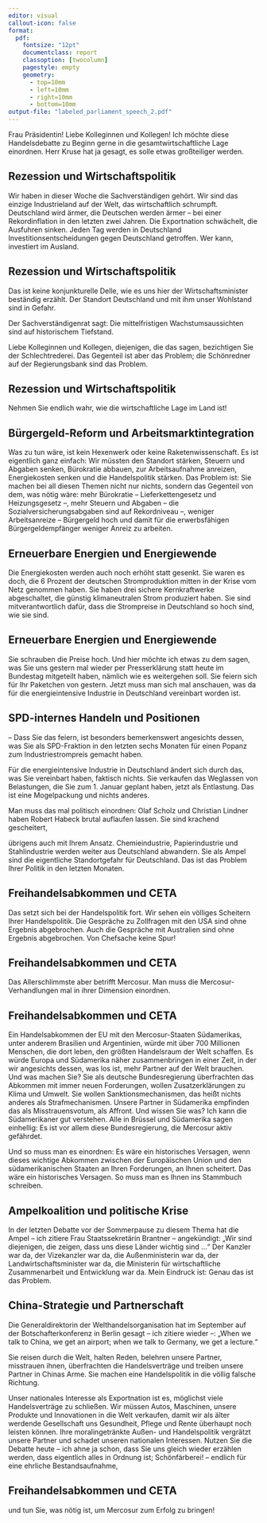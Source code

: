 ```yaml
---
editor: visual
callout-icon: false
format:
  pdf:
    fontsize: "12pt"
    documentclass: report
    classoption: [twocolumn]
    pagestyle: empty
    geometry:
      - top=10mm
      - left=10mm
      - right=10mm
      - bottom=10mm
output-file: "labeled_parliament_speech_2.pdf"
---
```


Frau Präsidentin! Liebe Kolleginnen und Kollegen! Ich möchte diese Handelsdebatte zu Beginn gerne in die gesamtwirtschaftliche Lage einordnen. Herr Kruse hat ja gesagt, es solle etwas großteiliger werden.

::: callout-tip
## Rezession und Wirtschaftspolitik
Wir haben in dieser Woche die Sachverständigen gehört. Wir sind das einzige Industrieland auf der Welt, das wirtschaftlich schrumpft. Deutschland wird ärmer, die Deutschen werden ärmer – bei einer Rekordinflation in den letzten zwei Jahren. Die Exportnation schwächelt, die Ausfuhren sinken. Jeden Tag werden in Deutschland Investitionsentscheidungen gegen Deutschland getroffen. Wer kann, investiert im Ausland.
:::

::: callout-tip
## Rezession und Wirtschaftspolitik
Das ist keine konjunkturelle Delle, wie es uns hier der Wirtschaftsminister beständig erzählt. Der Standort Deutschland und mit ihm unser Wohlstand sind in Gefahr.
:::

Der Sachverständigenrat sagt: Die mittelfristigen Wachstumsaussichten sind auf historischem Tiefstand.

Liebe Kolleginnen und Kollegen, diejenigen, die das sagen, bezichtigen Sie der Schlechtrederei. Das Gegenteil ist aber das Problem; die Schönredner auf der Regierungsbank sind das Problem.

::: callout-tip
## Rezession und Wirtschaftspolitik
Nehmen Sie endlich wahr, wie die wirtschaftliche Lage im Land ist!
:::

::: callout-note
## Bürgergeld-Reform und Arbeitsmarktintegration
Was zu tun wäre, ist kein Hexenwerk oder keine Raketenwissenschaft. Es ist eigentlich ganz einfach: Wir müssten den Standort stärken, Steuern und Abgaben senken, Bürokratie abbauen, zur Arbeitsaufnahme anreizen, Energiekosten senken und die Handelspolitik stärken. Das Problem ist: Sie machen bei all diesen Themen nicht nur nichts, sondern das Gegenteil von dem, was nötig wäre: mehr Bürokratie – Lieferkettengesetz und Heizungsgesetz –, mehr Steuern und Abgaben – die Sozialversicherungsabgaben sind auf Rekordniveau –, weniger Arbeitsanreize – Bürgergeld hoch und damit für die erwerbsfähigen Bürgergeldempfänger weniger Anreiz zu arbeiten.
:::

::: callout-important
## Erneuerbare Energien und Energiewende

Die Energiekosten werden auch noch erhöht statt gesenkt. Sie waren es doch, die 6 Prozent der deutschen Stromproduktion mitten in der Krise vom Netz genommen haben. Sie haben drei sichere Kernkraftwerke abgeschaltet, die günstig klimaneutralen Strom produziert haben. Sie sind mitverantwortlich dafür, dass die Strompreise in Deutschland so hoch sind, wie sie sind.
:::

::: callout-important
## Erneuerbare Energien und Energiewende

Sie schrauben die Preise hoch. Und hier möchte ich etwas zu dem sagen, was Sie uns gestern mal wieder per Presserklärung statt heute im Bundestag mitgeteilt haben, nämlich wie es weitergehen soll. Sie feiern sich für Ihr Paketchen von gestern. Jetzt muss man sich mal anschauen, was da für die energieintensive Industrie in Deutschland vereinbart worden ist.
:::

::: callout-note
## SPD-internes Handeln und Positionen
– Dass Sie das feiern, ist besonders bemerkenswert angesichts dessen, was Sie als SPD-Fraktion in den letzten sechs Monaten für einen Popanz zum Industriestrompreis gemacht haben.
:::

Für die energieintensive Industrie in Deutschland ändert sich durch das, was Sie vereinbart haben, faktisch nichts. Sie verkaufen das Weglassen von Belastungen, die Sie zum 1. Januar geplant haben, jetzt als Entlastung. Das ist eine Mogelpackung und nichts anderes.

Man muss das mal politisch einordnen: Olaf Scholz und Christian Lindner haben Robert Habeck brutal auflaufen lassen. Sie sind krachend gescheitert,


übrigens auch mit Ihrem Ansatz. Chemieindustrie, Papierindustrie und Stahlindustrie werden weiter aus Deutschland abwandern. Sie als Ampel sind die eigentliche Standortgefahr für Deutschland. Das ist das Problem Ihrer Politik in den letzten Monaten.


::: callout-warning
## Freihandelsabkommen und CETA
Das setzt sich bei der Handelspolitik fort. Wir sehen ein völliges Scheitern Ihrer Handelspolitik. Die Gespräche zu Zollfragen mit den USA sind ohne Ergebnis abgebrochen. Auch die Gespräche mit Australien sind ohne Ergebnis abgebrochen. Von Chefsache keine Spur!
:::

::: callout-warning
## Freihandelsabkommen und CETA
Das Allerschlimmste aber betrifft Mercosur. Man muss die Mercosur-Verhandlungen mal in ihrer Dimension einordnen.
:::

::: callout-warning
## Freihandelsabkommen und CETA
Ein Handelsabkommen der EU mit den Mercosur-Staaten Südamerikas, unter anderem Brasilien und Argentinien, würde mit über 700 Millionen Menschen, die dort leben, den größten Handelsraum der Welt schaffen. Es würde Europa und Südamerika näher zusammenbringen in einer Zeit, in der wir angesichts dessen, was los ist, mehr Partner auf der Welt brauchen. Und was machen Sie? Sie als deutsche Bundesregierung überfrachten das Abkommen mit immer neuen Forderungen, wollen Zusatzerklärungen zu Klima und Umwelt. Sie wollen Sanktionsmechanismen, das heißt nichts anderes als Strafmechanismen. Unsere Partner in Südamerika empfinden das als Misstrauensvotum, als Affront. Und wissen Sie was? Ich kann die Südamerikaner gut verstehen. Alle in Brüssel und Südamerika sagen einhellig: Es ist vor allem diese Bundesregierung, die Mercosur aktiv gefährdet.
:::

Und so muss man es einordnen: Es wäre ein historisches Versagen, wenn dieses wichtige Abkommen zwischen der Europäischen Union und den südamerikanischen Staaten an Ihren Forderungen, an Ihnen scheitert. Das wäre ein historisches Versagen. So muss man es Ihnen ins Stammbuch schreiben.

::: callout-warning
## Ampelkoalition und politische Krise
In der letzten Debatte vor der Sommerpause zu diesem Thema hat die Ampel – ich zitiere Frau Staatssekretärin Brantner – angekündigt: „Wir sind diejenigen, die zeigen, dass uns diese Länder wichtig sind …“ Der Kanzler war da, der Vizekanzler war da, die Außenministerin war da, der Landwirtschaftsminister war da, die Ministerin für wirtschaftliche Zusammenarbeit und Entwicklung war da. Mein Eindruck ist: Genau das ist das Problem.
:::

::: callout-note
## China-Strategie und Partnerschaft
Die Generaldirektorin der Welthandelsorganisation hat im September auf der Botschafterkonferenz in Berlin gesagt – ich zitiere wieder –: „When we talk to China, we get an airport; when we talk to Germany, we get a lecture.“
:::

Sie reisen durch die Welt, halten Reden, belehren unsere Partner, misstrauen ihnen, überfrachten die Handelsverträge und treiben unsere Partner in Chinas Arme. Sie machen eine Handelspolitik in die völlig falsche Richtung.

Unser nationales Interesse als Exportnation ist es, möglichst viele Handelsverträge zu schließen. Wir müssen Autos, Maschinen, unsere Produkte und Innovationen in die Welt verkaufen, damit wir als älter werdende Gesellschaft uns Gesundheit, Pflege und Rente überhaupt noch leisten können. Ihre moralingetränkte Außen- und Handelspolitik vergrätzt unsere Partner und schadet unseren nationalen Interessen. Nutzen Sie die Debatte heute – ich ahne ja schon, dass Sie uns gleich wieder erzählen werden, dass eigentlich alles in Ordnung ist; Schönfärberei! – endlich für eine ehrliche Bestandsaufnahme,

::: callout-warning
## Freihandelsabkommen und CETA
und tun Sie, was nötig ist, um Mercosur zum Erfolg zu bringen!
:::